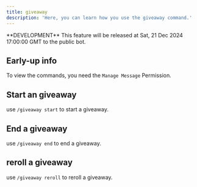 ```yaml
---
title: giveaway
description: 'Here, you can learn how you use the giveaway command.'
---
```


<Info>
  **DEVELOPMENT** This feature will be released at Sat, 21 Dec 2024 17:00:00 GMT to the public bot.
</Info>

## Early-up info

To view the commands, you need the `Manage Message` Permission.

## Start an giveaway

use `/giveaway start` to start a giveaway.

## End a giveaway

use `/giveaway end` to end a giveaway.

## reroll a giveaway

use `/giveaway reroll` to reroll a giveaway.